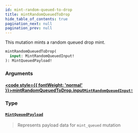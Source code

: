 ```yaml
---
id: mint-random-queued-to-drop
title: mintRandomQueuedToDrop
hide_table_of_contents: true
pagination_next: null
pagination_prev: null
---
```








This mutation mints a random queued drop mint.

```graphql
mintRandomQueuedToDrop(
  input: MintRandomQueuedInput!
): MintQueuedPayload!
```


### Arguments

#### [<code style={{ fontWeight: 'normal' }}>mintRandomQueuedToDrop.<b>input</b></code>](#)<Bullet />[`MintRandomQueuedInput!`](/api/inputs/mint-random-queued-input) <Badge class="secondary" text="non-null"/> <Badge class="secondary" text="input"/>
> 
> 

### Type

#### [`MintQueuedPayload`](/api/objects/mint-queued-payload) <Badge class="secondary" text="object"/>
> Represents payload data for `mint_queued` mutation
> 





